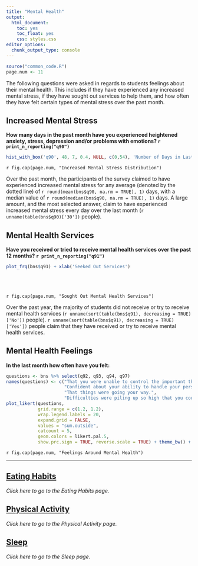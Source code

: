 ```yaml
---
title: "Mental Health"
output: 
  html_document: 
    toc: yes
    toc_float: yes
    css: styles.css
editor_options: 
  chunk_output_type: console
---
```


```r
source("common_code.R")
page.num <- 11
```

The following questions were asked in regards to students feelings about their mental health. This includes if they have experienced any increased mental stress, if they have sought out services to help them, and how often they have felt certain types of mental stress over the past month.

## Increased Mental Stress
**How many days in the past month have you experienced heightened anxiety, stress, depression and/or problems with emotions? `r print_n_reporting("q90")`**
```r
hist_with_box('q90', 48, 7, 0.4, NULL, c(0,54), 'Number of Days in Last Month')
```
`r fig.cap(page.num, "Increased Mental Stress Distribution")`

Over the past month, the participants of the survey claimed to have experienced increased mental stress for any average (denoted by the dotted line) of `r round(mean(bns$q90, na.rm = TRUE), 1)` days, with a median value of `r round(median(bns$q90, na.rm = TRUE), 1)` days. A large amount, and the most selected answer, claim to have experienced increased mental stress every day over the last month (`r unname(table(bns$q90)['30'])` people).

## Mental Health Services 
**Have you received or tried to receive mental health services over the past 12 months? `r print_n_reporting("q91")`**

<div class = "row">
<div class = "col-md-6">
```r
plot_frq(bns$q91) + xlab('Seeked Out Services')
```
</div>
  
<div class = "col-md-5">
<br><br><br>`r fig.cap(page.num, "Sought Out Mental Health Services")` <br>

Over the past year, the majority of students did not receive or try to receive mental health services (`r unname(sort(table(bns$q91), decreasing = TRUE)['No'])` people). `r unname(sort(table(bns$q91), decreasing = TRUE)['Yes'])` people claim that they have received or try to receive mental health services.
</div>
</div>


## Mental Health Feelings
**In the last month how often have you felt:**
```r
questions <- bns %>% select(q92, q93, q94, q97)
names(questions) <- c("That you were unable to control the important things in your life.",
                      "Confident about your ability to handle your personal problems.",
                      "That things were going your way.",
                      "Difficulties were piling up so high that you could not overcome them.")
plot_likert(questions,
            grid.range = c(1.2, 1.2),
            wrap.legend.labels = 20,
            expand.grid = FALSE,
            values = "sum.outside",
            catcount = 5,
            geom.colors = likert.pal.5,
            show.prc.sign = TRUE, reverse.scale = TRUE) + theme_bw() + theme(legend.position = "top")
```
`r fig.cap(page.num, "Feelings Around Mental Health")`


---

## [Eating Habits](Eating_Habits.html)
*Click here to go to the Eating Habits page.*

## [Physical Activity](Physical_Activity.html)
*Click here to go to the Physical Activity page.*

## [Sleep](Sleep.html)
*Click here to go to the Sleep page.*